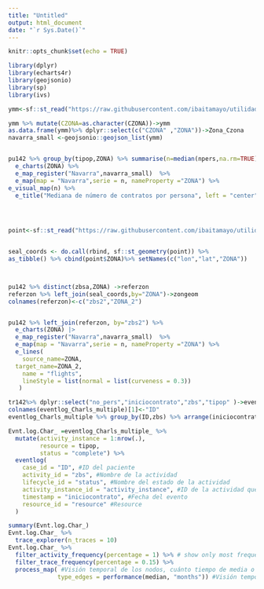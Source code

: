 ```yaml
---
title: "Untitled"
output: html_document
date: "`r Sys.Date()`"
---
```


```r
knitr::opts_chunk$set(echo = TRUE)
```


```r
library(dplyr)
library(echarts4r)
library(geojsonio)
library(sp)
library(ivs)
```


```r


ymm<-sf::st_read("https://raw.githubusercontent.com/ibaitamayo/utilidades/main/Mapas/ZBSNavarra%20Geojson/idena.navarra.es_20220704_165004.json")

ymm %>% mutate(CZONA=as.character(CZONA))->ymm
as.data.frame(ymm)%>% dplyr::select(c("CZONA" ,"ZONA"))->Zona_Czona
navarra_small <-geojsonio::geojson_list(ymm)


pu142 %>% group_by(tipop,ZONA) %>% summarise(n=median(npers,na.rm=TRUE)) %>% 
  e_charts(ZONA) %>% 
  e_map_register("Navarra",navarra_small)  %>% 
  e_map(map = "Navarra",serie = n, nameProperty ="ZONA") %>% 
e_visual_map(n) %>% 
  e_title("Mediana de número de contratos por persona", left = "center") 
  




```


```r


point<-sf::st_read("https://raw.githubusercontent.com/ibaitamayo/utilidades/main/idena.navarra.es_20240111_150653.json")


seal_coords <- do.call(rbind, sf::st_geometry(point)) %>% 
as_tibble() %>% cbind(point$ZONA)%>% setNames(c("lon","lat","ZONA")) 



pu142 %>% distinct(zbsa,ZONA) ->referzon
referzon %>% left_join(seal_coords,by="ZONA")->zongeom
colnames(referzon)<-c("zbs2","ZONA_2")


pu142 %>% left_join(referzon, by="zbs2") %>% 
  e_charts(ZONA) |> 
  e_map_register("Navarra",navarra_small)  %>% 
  e_map(map = "Navarra",serie = n, nameProperty ="ZONA") %>%
  e_lines(
    source_name=ZONA,
  target_name=ZONA_2,
    name = "flights",
    lineStyle = list(normal = list(curveness = 0.3))
   )

```

```r

tr142%>% dplyr::select("no_pers","iniciocontrato","zbs","tipop" )->eventlog_Charls_multiple
colnames(eventlog_Charls_multiple)[1]<-"ID"
eventlog_Charls_multiple %>% group_by(ID,zbs) %>% arrange(iniciocontrato) %>% mutate(num_contr=1:n()) %>% ungroup()->eventlog_Charls_multiple_

Evnt.log.Char_ =eventlog_Charls_multiple_ %>% 
  mutate(activity_instance = 1:nrow(.),
         resource = tipop,
         status = "complete") %>% 
  eventlog(
    case_id = "ID", #ID del paciente
    activity_id = "zbs", #Nombre de la actividad
    lifecycle_id = "status", #Nombre del estado de la actividad
    activity_instance_id = "activity_instance", #ID de la actividad que referencia el evento
    timestamp = "iniciocontrato", #Fecha del evento
    resource_id = "resource" #Resource
  )

summary(Evnt.log.Char_) 
Evnt.log.Char_ %>%
  trace_explorer(n_traces = 10)
Evnt.log.Char_ %>%
  filter_activity_frequency(percentage = 1) %>% # show only most frequent activities
  filter_trace_frequency(percentage = 0.15) %>%
  process_map( #Visión temporal de los nodos, cuánto tiempo de media o mediana o lo que selecciones se tarda en realizar una actividad, en nuestro caso es 0 porque las actividades solo tienen un evento, no hay un inicio y un final
              type_edges = performance(median, "months")) #Visión temporal de las aristas, el tiempo que hay entre el final de una actividad y el inicio de la siguiente (puede ser tiempo negativo si la siguiente empieza antes de que acabe la primera)

```

